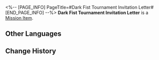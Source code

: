 <%-- [PAGE_INFO]
PageTitle=#Dark Fist Tournament Invitation Letter#
[END_PAGE_INFO] --%>
{{Item Infobox
|id          = 140141
|image       = Item Dark Fist Tournament Invitation Letter.png
|type        = Mission Item
|invCategory = Missions
|rarity      = 3
|effect      = 
|description = A black envelope. A pitiful pin hangs on the spot where there should have been a fire lacquer seal. On the back is writing in large, crooked letters: "Invitation." 
}}
{{Description|''"I see you're a chosen one..."''}}
'''Dark Fist Tournament Invitation Letter''' is a [[Mission Item]].

==Other Languages==
{{Other Languages
|en   = Dark Fist Tournament Invitation Letter
|zhs  = 「黑暗拳斗大赛」邀请函
|zht  = 「黑暗拳鬥大賽」邀請函
|ja   = 「暗黒ファイト」の招待状
|ko   = 「어둠의 주먹 대회」 초대장
|es   = Invitación a la competencia Puño Oscuro
|fr   = Lettre d'invitation au Tournoi du poing sombre
|ru   = Приглашение на турнир «Тёмный кулак»
|th   = บัตรเชิญ "ศึกดวลหมัดแห่งความมืด"
|vi   = Thư Mời "Cuộc Thi Nắm Đấm Đen Tối"
|de   = Einladung zum Turnier der Finsteren Fäuste
|id   = Undangan "Turnamen Tinju Hitam"
|pt   = Carta de Convite do Torneio Punho Sombrio
}}

==Change History==
{{Change History|1.0}}